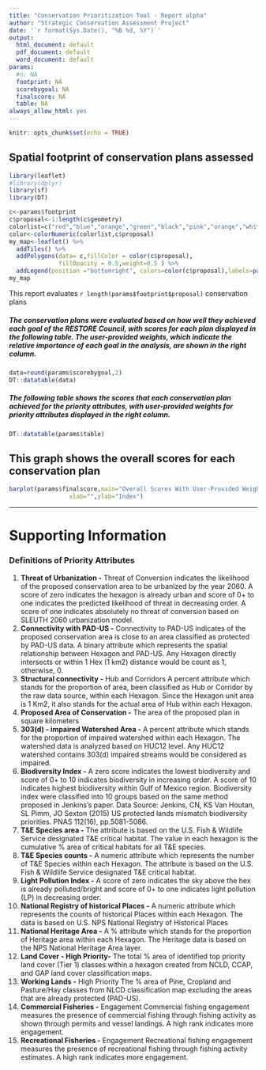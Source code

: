 ```yaml
---
title: "Conservation Prioritization Tool - Report alpha"
author: "Strategic Conservation Assessment Project"
date: '`r format(Sys.Date(), "%B %d, %Y")`'
output:
  html_document: default
  pdf_document: default
  word_document: default
params:
  #n: NA
  footprint: NA
  scorebygoal: NA
  finalscore: NA
  table: NA
always_allow_html: yes
---
```

<!--
```r
knitr::include_graphics("msstate_horizontal_maroon_wwhitebanner_sm.png.png")
```

![](msstate_horizontal_maroon_wwhitebanner_sm.png.png){width=20%}![](cc0949.jpg){width=5%}![](US-FWS-logo.png){width=10%}
-->


```r
knitr::opts_chunk$set(echo = TRUE)
```

## Spatial footprint of conservation plans assessed


```r
library(leaflet)
#library(dplyr)
library(sf)
library(DT)
```

```r
c<-params$footprint
c$proposal<-1:length(c$geometry)
colorlist=c("red","blue","orange","green","black","pink","orange","white","yellow","brown")
color<-colorNumeric(colorlist,c$proposal)
my_map<-leaflet() %>%
  addTiles() %>%
  addPolygons(data= c,fillColor = color(c$proposal),
              fillOpacity = 0.5,weight=0.5 ) %>%
  addLegend(position ="bottomright", colors=color(c$proposal),labels=paste0("Proposal ",c$proposal),opacity = 0.5)
my_map
```

This report evaluates `r length(params$footprint$proposal)` conservation plans

##### The conservation plans were evaluated based on how well they achieved each goal of the RESTORE Council, with scores for each plan displayed in the following table. The user-provided weights, which indicate the relative importance of each goal in the analysis, are shown in the right column.   



```r
data=round(params$scorebygoal,2)
DT::datatable(data)
```



##### The following table shows the scores that each conservation plan achieved for the priority attributes, with user-provided weights for priority attributes displayed in the right column.

```r
DT::datatable(params$table)
```

## This graph shows the overall scores for each conservation plan 

```r
barplot(params$finalscore,main="Overall Scores With User-Provided Weights",
                 xlab="",ylab="Index")
```

***

# Supporting Information

### Definitions of Priority Attributes


1. **Threat of Urbanization -** 	Threat of Conversion indicates the likelihood of the proposed conservation area to be urbanized by the year 2060. A score of zero indicates the hexagon is already urban and score of 0+ to one indicates the predicted likelihood of threat in decreasing order. A score of one indicates absolutely no threat of conversion based on SLEUTH 2060 urbanization model.
2. **Connectivity with PAD-US -** 	Connectivity to PAD-US indicates of the proposed conservation area is close to an area classified as protected by PAD-US data. A binary attribute which represents the spatial relationship between Hexagon and PAD-US. Any Hexagon directly intersects or within 1 Hex (1 km2) distance would be count as 1, otherwise, 0.
3.	**Structural connectivity -** Hub and Corridors	A percent attribute which stands for the proportion of area, been classified as Hub or Corridor by the raw data source, within each Hexagon. Since the Hexagon unit area is 1 Km2, it also stands for the actual area of Hub within each Hexagon.
4.	**Proposed Area of Conservation -**	The area of the proposed plan in square kilometers
5.	**303(d) - impaired Watershed Area -**	A percent attribute which stands for the proportion of impaired watershed within each Hexagon. The watershed data is analyzed based on HUC12 level. Any HUC12 watershed contains 303(d) impaired streams would be considered as impaired.
6.	**Biodiversity Index -**	A zero score indicates the lowest biodiversity and score of 0+ to 10 indicates biodiversity in increasing order. A score of 10 indicates highest biodiversity within Gulf of Mexico region. Biodiversity index were classified into 10 groups based on the same method proposed in Jenkins's paper. Data Source: Jenkins, CN, KS Van Houtan, SL Pimm, JO Sexton (2015) US protected lands mismatch biodiversity priorities. PNAS 112(16), pp.5081-5086.
7.	**T&E Species area -**	The attribute is based on the U.S. Fish & Wildlife Service designated T&E critical habitat. The value in each hexagon is the cumulative % area of critical habitats for all T&E species.
8.	**T&E Species counts -**	A numeric attribute which represents the number of T&E Species within each Hexagon. The attribute is based on the U.S. Fish & Wildlife Service designated T&E critical habitat.
9.	**Light Pollution Index -**	A score of zero indicates the sky above the hex is already polluted/bright and score of 0+ to one indicates light pollution (LP) in decreasing order.
10.	**National Registry of historical Places -**	A numeric attribute which represents the counts of historical Places within each Hexagon. The data is based on U.S. NPS National Registry of Historical Places
11.	**National Heritage Area -**	A % attribute which stands for the proportion of Heritage area within each Hexagon. The Heritage data is based on the NPS National Heritage Area layer.
12.	**Land Cover - High Priority-**	The total % area of identified top priority land cover (Tier 1) classes within a hexagon created from NCLD, CCAP, and GAP land cover classification maps. 
13.	**Working Lands -** High Priority	The % area of Pine, Cropland and Pasture/Hay classes from NLCD classification map excluding the areas that are already protected (PAD-US). 
14.	**Commercial Fisheries -** Engagement	Commercial fishing engagement measures the presence of commercial fishing through fishing activity as shown through permits and vessel landings. A high rank indicates more engagement.
15.	**Recreational Fisheries -** Engagement	Recreational fishing engagement measures the presence of recreational fishing through fishing activity estimates. A high rank indicates more engagement.


